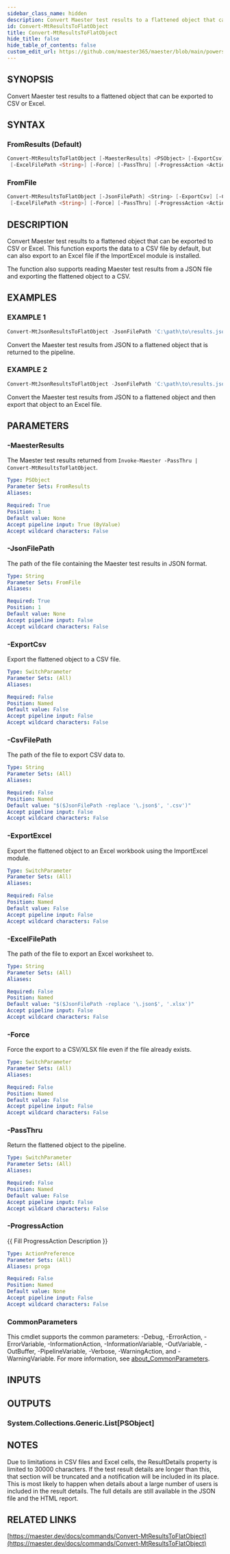 ```yaml
---
sidebar_class_name: hidden
description: Convert Maester test results to a flattened object that can be exported to CSV or Excel.
id: Convert-MtResultsToFlatObject
title: Convert-MtResultsToFlatObject
hide_title: false
hide_table_of_contents: false
custom_edit_url: https://github.com/maester365/maester/blob/main/powershell/public/Convert-MtResultsToFlatObject.ps1
---
```


## SYNOPSIS

Convert Maester test results to a flattened object that can be exported to CSV or Excel.

## SYNTAX

### FromResults (Default)

```powershell
Convert-MtResultsToFlatObject [-MaesterResults] <PSObject> [-ExportCsv] [-CsvFilePath <String>] [-ExportExcel]
 [-ExcelFilePath <String>] [-Force] [-PassThru] [-ProgressAction <ActionPreference>] [<CommonParameters>]
```

### FromFile

```powershell
Convert-MtResultsToFlatObject [-JsonFilePath] <String> [-ExportCsv] [-CsvFilePath <String>] [-ExportExcel]
 [-ExcelFilePath <String>] [-Force] [-PassThru] [-ProgressAction <ActionPreference>] [<CommonParameters>]
```

## DESCRIPTION

Convert Maester test results to a flattened object that can be exported to CSV or Excel.
This function exports
the data to a CSV file by default, but can also export to an Excel file if the ImportExcel module is installed.

The function also supports reading Maester test results from a JSON file and exporting the flattened object to a CSV.

## EXAMPLES

### EXAMPLE 1

```powershell
Convert-MtJsonResultsToFlatObject -JsonFilePath 'C:\path\to\results.json'
```

Convert the Maester test results from JSON to a flattened object that is returned to the pipeline.

### EXAMPLE 2

```powershell
Convert-MtJsonResultsToFlatObject -JsonFilePath 'C:\path\to\results.json' -ExportExcel
```

Convert the Maester test results from JSON to a flattened object and then export that object to an Excel file.

## PARAMETERS

### -MaesterResults

The Maester test results returned from `Invoke-Maester -PassThru | Convert-MtResultsToFlatObject`.

```yaml
Type: PSObject
Parameter Sets: FromResults
Aliases:

Required: True
Position: 1
Default value: None
Accept pipeline input: True (ByValue)
Accept wildcard characters: False
```

### -JsonFilePath

The path of the file containing the Maester test results in JSON format.

```yaml
Type: String
Parameter Sets: FromFile
Aliases:

Required: True
Position: 1
Default value: None
Accept pipeline input: False
Accept wildcard characters: False
```

### -ExportCsv

Export the flattened object to a CSV file.

```yaml
Type: SwitchParameter
Parameter Sets: (All)
Aliases:

Required: False
Position: Named
Default value: False
Accept pipeline input: False
Accept wildcard characters: False
```

### -CsvFilePath

The path of the file to export CSV data to.

```yaml
Type: String
Parameter Sets: (All)
Aliases:

Required: False
Position: Named
Default value: "$($JsonFilePath -replace '\.json$', '.csv')"
Accept pipeline input: False
Accept wildcard characters: False
```

### -ExportExcel

Export the flattened object to an Excel workbook using the ImportExcel module.

```yaml
Type: SwitchParameter
Parameter Sets: (All)
Aliases:

Required: False
Position: Named
Default value: False
Accept pipeline input: False
Accept wildcard characters: False
```

### -ExcelFilePath

The path of the file to export an Excel worksheet to.

```yaml
Type: String
Parameter Sets: (All)
Aliases:

Required: False
Position: Named
Default value: "$($JsonFilePath -replace '\.json$', '.xlsx')"
Accept pipeline input: False
Accept wildcard characters: False
```

### -Force

Force the export to a CSV/XLSX file even if the file already exists.

```yaml
Type: SwitchParameter
Parameter Sets: (All)
Aliases:

Required: False
Position: Named
Default value: False
Accept pipeline input: False
Accept wildcard characters: False
```

### -PassThru

Return the flattened object to the pipeline.

```yaml
Type: SwitchParameter
Parameter Sets: (All)
Aliases:

Required: False
Position: Named
Default value: False
Accept pipeline input: False
Accept wildcard characters: False
```

### -ProgressAction

\{\{ Fill ProgressAction Description \}\}

```yaml
Type: ActionPreference
Parameter Sets: (All)
Aliases: proga

Required: False
Position: Named
Default value: None
Accept pipeline input: False
Accept wildcard characters: False
```

### CommonParameters

This cmdlet supports the common parameters: -Debug, -ErrorAction, -ErrorVariable, -InformationAction, -InformationVariable, -OutVariable, -OutBuffer, -PipelineVariable, -Verbose, -WarningAction, and -WarningVariable. For more information, see [about_CommonParameters](http://go.microsoft.com/fwlink/?LinkID=113216).

## INPUTS

## OUTPUTS

### System.Collections.Generic.List[PSObject]

## NOTES
Due to limitations in CSV files and Excel cells, the ResultDetails property is limited to 30000 characters.
If the
test result details are longer than this, that section will be truncated and a notification will be included in its
place.
This is most likely to happen when details about a large number of users is included in the result details.
The full details are still available in the JSON file and the HTML report.

## RELATED LINKS

[https://maester.dev/docs/commands/Convert-MtResultsToFlatObject](https://maester.dev/docs/commands/Convert-MtResultsToFlatObject)
